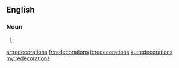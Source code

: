 ==English==

===Noun===
{{head|en|plural}}

# {{plural of|redecoration|lang=en}}

[[ar:redecorations]]
[[fr:redecorations]]
[[it:redecorations]]
[[ku:redecorations]]
[[my:redecorations]]